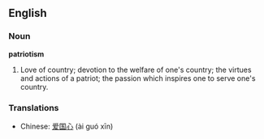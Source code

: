 ==English==

===Noun===

'''patriotism'''

#Love of country; devotion to the welfare of one's country; the virtues and actions of a patriot; the passion which inspires one to serve one's country.

===Translations===
*Chinese: [[爱国心]] (ài guó xīn)